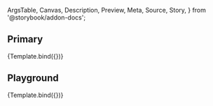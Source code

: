 <!-- @prettier -->

  ArgsTable,
  Canvas,
  Description,
  Preview,
  Meta,
  Source,
  Story,
} from '@storybook/addon-docs';


<Meta
  title="Molecules/FormRadioGroup"
  component={FormRadioGroup}
  argTypes={argTypes}
/>

<Description of={FormRadioGroup} />

## Primary

<Canvas>
  <Story
    name="Primary"
    args={{
      id: 'primaryradiogroup',
      label: 'The label',
      name: 'radiooptions',
      options: [
        { id: 'one', label: 'one', value: 'one' },
        { id: 'two', label: 'two', value: 'two' },
      ],
    }}
  >
    {Template.bind({})}
  </Story>
</Canvas>

## Playground

<Canvas isColumn>
  <Source language="jsx" story="Playground" />
  <Story
    name="Playground"
    args={{
      id: 'playgroundradiogroup',
      label: 'The label',
      name: 'radiooptions',
      options: [
        { id: 'one', label: 'one', value: 'one' },
        { id: 'two', label: 'two', value: 'two' },
      ],
    }}
  >
    {Template.bind({})}
  </Story>
  <ArgsTable story="Playground" />
</Canvas>
